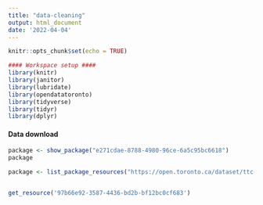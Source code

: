 ```yaml
---
title: "data-cleaning"
output: html_document
date: '2022-04-04'
---
```


```r
knitr::opts_chunk$set(echo = TRUE)
```

```r
#### Workspace setup ####
library(knitr)
library(janitor)
library(lubridate)
library(opendatatoronto)
library(tidyverse)
library(tidyr)
library(dplyr)
```

#### Data download ####
```r
package <- show_package("e271cdae-8788-4980-96ce-6a5c95bc6618")
package
```
```r
package <- list_package_resources("https://open.toronto.ca/dataset/ttc-bus-delay-data/") 


get_resource('97b66e92-3587-4436-bd2b-bf12bc0cf683')
```

